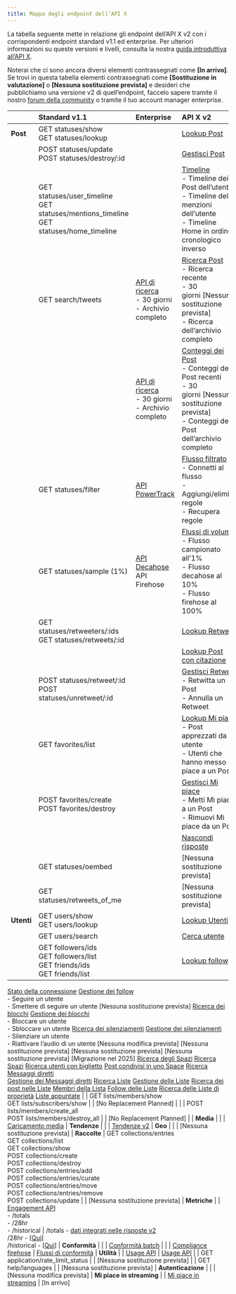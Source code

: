 ```yaml
---
title: Mappa degli endpoint dell’API X
---
```


La tabella seguente mette in relazione gli endpoint dell’API X v2 con i corrispondenti endpoint standard v1.1 ed enterprise. Per ulteriori informazioni su queste versioni e livelli, consulta la nostra [guida introduttiva all’API X](/it/x-api/getting-started/about-x-api).

Noterai che ci sono ancora diversi elementi contrassegnati come **\[In arrivo]**. Se trovi in questa tabella elementi contrassegnati come **\[Sostituzione in valutazione]** o **\[Nessuna sostituzione prevista]** e desideri che pubblichiamo una versione v2 di quell’endpoint, faccelo sapere tramite il nostro [forum della community](https://devcommunity.x.com/) o tramite il tuo account manager enterprise. 

|                     | Standard v1.1                                                                                                                                                                                                                                                                                                                     | Enterprise                                                                                                              | API X v2                                                                                                                                                                                                                                                                                          |
| :------------------ | :-------------------------------------------------------------------------------------------------------------------------------------------------------------------------------------------------------------------------------------------------------------------------------------------------------------------------------- | :---------------------------------------------------------------------------------------------------------------------- | :------------------------------------------------------------------------------------------------------------------------------------------------------------------------------------------------------------------------------------------------------------------------------------------------ |
| **Post**           | GET statuses/show <br />GET statuses/lookup                                                                                                                                                                                                                                                                                       |                                                                                                                         | [Lookup Post](/it/x-api/posts/lookup/introduction)                                                                                                                                                                                                                                                   |
|                     | POST statuses/update <br /> POST statuses/destroy/:id                                                                                                                                                                                                                                                                             |                                                                                                                         | [Gestisci Post](/it/x-api/posts/manage-tweets/introduction)                                                                                                                                                                                                                                          |
|                     | GET statuses/user\_timeline <br /> GET statuses/mentions\_timeline <br /> GET statuses/home\_timeline                                                                                                                                                                                                                             |                                                                                                                         | [Timeline](/it/x-api/posts/timelines/introduction)  <br />- Timeline dei Post dell’utente  <br />- Timeline delle menzioni dell’utente  <br />- Timeline Home in ordine cronologico inverso                                                                                                                                                |
|                     | GET search/tweets                                                                                                                                                                                                                                                                                                                 | [API di ricerca](/it/x-api/enterprise-gnip-2.0/fundamentals/search-api) <br />- 30 giorni  <br />- Archivio completo       | [Ricerca Post](/it/x-api/posts/search/introduction)  <br />- Ricerca recente  <br />- 30 giorni \[Nessuna sostituzione prevista]  <br />- Ricerca dell’archivio completo                                                                                                                             |
|                     |                                                                                                                                                                                                                                                                                                                                   | [API di ricerca](/it/x-api/enterprise-gnip-2.0/fundamentals/search-api)  <br />- 30 giorni  <br />- Archivio completo      | [Conteggi dei Post](/it/x-api/posts/counts/introduction)  <br />- Conteggi dei Post recenti  <br />- 30 giorni \[Nessuna sostituzione prevista]  <br />- Conteggi dei Post dell’archivio completo                                                                                                    |
|                     | GET statuses/filter                                                                                                                                                                                                                                                                                                               | [API PowerTrack](/it/x-api/enterprise-gnip-2.0/powertrack-api)                                                             | [Flusso filtrato](/it/x-api/posts/filtered-stream/introduction)  <br />- Connetti al flusso  <br />- Aggiungi/elimina regole  <br />- Recupera regole                                                                                                                                                |
|                     | GET statuses/sample (1%)                                                                                                                                                                                                                                                                                                          | [API Decahose](/it/x-api/enterprise-gnip-2.0/fundamentals/decahose-api)  <br />API Firehose                                | [Flussi di volume](/it/x-api/posts/volume-streams/introduction)  <br />- Flusso campionato all’1%  <br />- Flusso decahose al 10%   <br />- Flusso firehose al 100%                                                                                                                                  |
|                     | GET statuses/retweeters/:ids  <br />GET statuses/retweets/:id                                                                                                                                                                                                                                                                     |                                                                                                                         | [Lookup Retweet](/it/x-api/posts/retweets/introduction)                                                                                                                                                                                                                                              |
|                     |                                                                                                                                                                                                                                                                                                                                   |                                                                                                                         | [Lookup Post con citazione](/it/x-api/posts/quote-tweets)                                                                                                                                                                                                                                            |
|                     | POST statuses/retweet/:id  <br />POST statuses/unretweet/:id                                                                                                                                                                                                                                                                      |                                                                                                                         | [Gestisci Retweet](/it/x-api/posts/retweets/introduction)  <br />- Retwitta un Post  <br />- Annulla un Retweet                                                                                                                                                                                      |
|                     | GET favorites/list                                                                                                                                                                                                                                                                                                                |                                                                                                                         | [Lookup Mi piace](/it/x-api/posts/likes/introduction)  <br />- Post apprezzati da un utente  <br />- Utenti che hanno messo Mi piace a un Post                                                                                                                                                        |
|                     | POST favorites/create  <br />POST favorites/destroy                                                                                                                                                                                                                                                                               |                                                                                                                         | [Gestisci Mi piace](/it/x-api/posts/likes/introduction)  <br />- Metti Mi piace a un Post  <br />- Rimuovi Mi piace da un Post                                                                                                                                                                       |
|                     |                                                                                                                                                                                                                                                                                                                                   |                                                                                                                         | [Nascondi risposte](/it/x-api/posts/hide-replies/introduction)                                                                                                                                                                                                                                       |
|                     | GET statuses/oembed                                                                                                                                                                                                                                                                                                               |                                                                                                                         | \[Nessuna sostituzione prevista]                                                                                                                                                                                                                                                                  |
|                     | GET statuses/retweets\_of\_me                                                                                                                                                                                                                                                                                                     |                                                                                                                         | \[Nessuna sostituzione prevista]                                                                                                                                                                                                                                                                  |
| **Utenti**          | GET users/show  <br />GET users/lookup                                                                                                                                                                                                                                                                                            |                                                                                                                         | [Lookup Utenti](/it/x-api/users/lookup/introduction)                                                                                                                                                                                                                                                 |
|                     | GET users/search                                                                                                                                                                                                                                                                                                                  |                                                                                                                         | [Cerca utente](/it/x-api/users/search/introduction)                                                                                                                                                                                                                                                  |
|                     | GET followers/ids  <br />GET followers/list  <br />GET friends/ids  <br />GET friends/list                                                                                                                                                                                                                                        |                                                                                                                         | [Lookup follow](/it/x-api/users/follows/introduction)                                                                                                                                                                                                                                                |
[Stato della connessione](/it/x-api/fundamentals/data-dictionary#user)
[Gestione dei follow](/it/x-api/users/follows/introduction)  <br />- Seguire un utente  <br />- Smettere di seguire un utente
\[Nessuna sostituzione prevista]
[Ricerca dei blocchi](/it/x-api/users/blocks/introduction)
[Gestione dei blocchi](/it/x-api/users/blocks/introduction)  <br />- Bloccare un utente  <br />- Sbloccare un utente
[Ricerca dei silenziamenti](/it/x-api/users/mutes/introduction)
[Gestione dei silenziamenti](/it/x-api/users/mutes/introduction)  <br />- Silenziare un utente  <br />- Riattivare l’audio di un utente
\[Nessuna modifica prevista]
\[Nessuna sostituzione prevista]
\[Nessuna sostituzione prevista]
\[Nessuna sostituzione prevista]
\[Migrazione nel 2025]
[Ricerca degli Spazi](/it/x-api/spaces/lookup/introduction)
[Ricerca Spazi](/it/x-api/spaces/search/introduction)
[Ricerca utenti con biglietto](/it/x-api/spaces/retrieve-the-list-of-users-who-purchased-a-ticket-to-the-given-space)
[Post condivisi in uno Space](/it/x-api/spaces/retrieve-posts-from-a-space)
[Ricerca Messaggi diretti](/it/x-api/direct-messages/lookup/introduction)  <br />[Gestione dei Messaggi diretti](/it/x-api/direct-messages/manage/introduction)
[Ricerca Liste](/it/x-api/lists/list-lookup/introduction)
[Gestione delle Liste](/it/x-api/lists/manage-lists/introduction)
[Ricerca dei post nelle Liste](/it/x-api/posts/list-posts-timeline-by-list-id)
[Membri della Lista](/it/x-api/lists/list-members#list-members-lookup)
[Follow delle Liste](/it/x-api/lists/manage-lists/introduction)
[Ricerca delle Liste di proprietà](/it/x-api/lists/list-lookup/introduction)
[Liste appuntate](/it/x-api/lists/pinned-lists)
|                     | GET lists/members/show  <br />GET lists/subscribers/show                                                                                                                                                                                                                                                                          |                                                                                                                         | \[No Replacement Planned]                                                                                                                                                                                                                                                                         |
|                     | POST lists/members/create\_all  <br />POST lists/members/destroy\_all                                                                                                                                                                                                                                                             |                                                                                                                         | \[No Replacement Planned]                                                                                                                                                                                                                                                                         |
| **Media**           |                                                                                                                                                                                                                                                                                                                                   |                                                                                                                         | [Caricamento media](https://docs.x.com/it/x-api/media/introduction)
| **Tendenze**        |                                                                                                                                                                                                                                                                                                                                   |                                                                                                                         | [Tendenze v2](/it/x-api/trends/introduction)
| **Geo**             |                                                                                                                                                                                                                                                                                                                                   |                                                                                                                         | \[Nessuna sostituzione prevista]
| **Raccolte**        | GET collections/entries  <br />GET collections/list <br />GET collections/show <br />POST collections/create <br />POST collections/destroy  <br />POST collections/entries/add  <br />POST collections/entries/curate  <br />POST collections/entries/move  <br />POST collections/entries/remove  <br />POST collections/update |                                                                                                                         | \[Nessuna sostituzione prevista]
| **Metriche**        |                                                                                                                                                                                                                                                                                                                                   | [Engagement API](/it/enterprise-gnip-2.0/fundamentals/engagement-api)  <br />- /totals  <br />- /28hr  <br />- /historical | /totals - [dati integrati nelle risposte v2](/it/x-api/fundamentals/metrics)  <br />/28hr - \[[Qui](https://docs.x.com/it/x-api/posts/get-last-28hr-metrics-for-posts#get-last-28hr-metrics-for-posts)]  <br />/historical - \[[Qui](https://docs.x.com/it/x-api/posts/get-historical-metrics-for-posts)]
| **Conformità**      |                                                                                                                                                                                                                                                                                                                                   |                                                                                                                         | [Conformità batch](/it/x-api/compliance/batch-compliance/introduction)
|                     |                                                                                                                                                                                                                                                                                                                                   | [Compliance firehose](/it/x-api/enterprise-gnip-2.0/fundamentals/firehouse)                                                | [Flussi di conformità](/it/x-api/compliance/streams/introduction)
| **Utilità**         |                                                                                                                                                                                                                                                                                                                                   | [Usage API](/it/x-api/enterprise-gnip-2.0/fundamentals/usage)                                                              | [Usage API](/it/x-api/usage/introduction)
|                     | GET application/rate\_limit\_status                                                                                                                                                                                                                                                                                               |                                                                                                                         | \[Nessuna sostituzione prevista]
|                     | GET help/languages                                                                                                                                                                                                                                                                                                                |                                                                                                                         | \[Nessuna sostituzione prevista]
| **Autenticazione**  |                                                                                                                                                                                                                                                                                                                                   |                                                                                                                         | \[Nessuna modifica prevista]
| **Mi piace in streaming** |                                                                                                                                                                                                                                                                                                                                   | [Mi piace in streaming](/it/x-api/enterprise-gnip-2.0/fundamentals/decahose-api#streaming-likes)                                 | \[In arrivo]